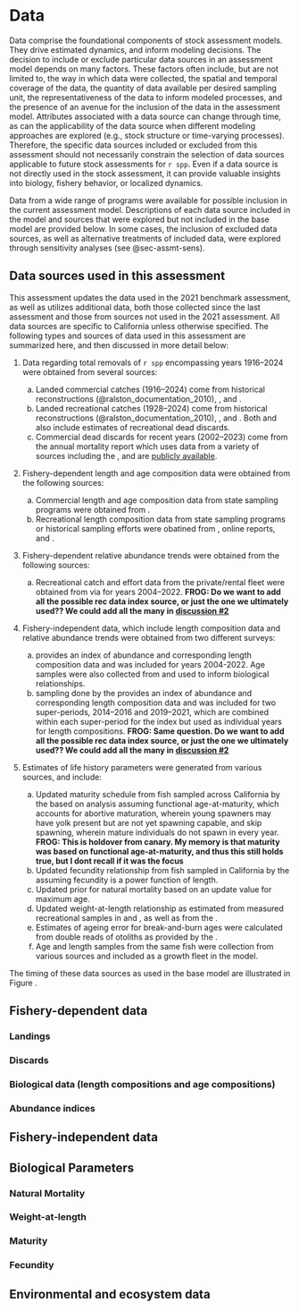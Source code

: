 # Data

Data comprise the foundational components of stock assessment models. They drive estimated dynamics, and inform modeling decisions. The decision to include or exclude particular data sources in an assessment model depends on many factors. These factors often include, but are not limited to, the way in which data were collected, the spatial and temporal coverage of the data, the quantity of data available per desired sampling unit, the representativeness of the data to inform modeled processes, and the presence of an avenue for the inclusion of the data in the assessment model. Attributes associated with a data source can change through time, as can the applicability of the data source when different modeling approaches are explored (e.g., stock structure or time-varying processes). Therefore, the specific data sources included or excluded from this assessment should not necessarily constrain the selection of data sources applicable to future stock assessments for `r spp`. Even if a data source is not directly used in the stock assessment, it can provide valuable insights into biology, fishery behavior, or localized dynamics.

Data from a wide range of programs were available for possible inclusion in the current assessment model. Descriptions of each data source included in the model and sources that were explored but not included in the base model are provided below. In some cases, the inclusion of excluded data sources, as well as alternative treatments of included data, were explored through sensitivity analyses (see @sec-assmt-sens).

## Data sources used in this assessment

This assessment updates the data used in the 2021 benchmark assessment, as well as utilizes additional data, both those collected since the last assessment and those from sources not used in the 2021 assessment. All data sources are specific to California unless otherwise specified. The following types and sources of data used in this assessment are summarized here, and then discussed in more detail below:

1.  Data regarding total removals of `r spp` encompassing years 1916--2024 were obtained from several sources:

    a.  Landed commercial catches (1916--2024) come from historical reconstructions (@ralston_documentation_2010), \gls{calcom}, and \gls{pacfin}.
    b.  Landed recreational catches (1928--2024) come from historical reconstructions (@ralston_documentation_2010), \gls{mrfss}, and \gls{recfin}. Both \gls{mrfss} and \gls{recfin} also include estimates of recreational dead discards.
    c.  Commercial dead discards for recent years (2002--2023) come from the annual mortality report which uses data from a variety of sources including the \gls{wcgop}, and are [publicly available](https://connect.fisheries.noaa.gov/gemm_csv/).

2.  Fishery-dependent length and age composition data were obtained from the following sources:

    a.  Commercial length and age composition data from state sampling programs were obtained from \gls{pacfin}.
    b.  Recreational length composition data from state sampling programs or historical sampling efforts were obatined from \gls{cdfw}, online reports, and \gls{recfin}.

3.  Fishery-dependent relative abundance trends were obtained from the following sources:

    a.  Recreational catch and effort data from the private/rental fleet were obtained from \gls{crfs} via \gls{recfin} for years 2004--2022. **FROG: Do we want to add all the possible rec data index source, or just the one we ultimately used?? We could add all the many in [discussion #2](https://github.com/pfmc-assessments/CA_quillback_rockfish_2025/discussions/2)**

4.  Fishery-independent data, which include length composition data and relative abundance trends were obtained from two different surveys:

    a.  \Gls{s-ccfrp} provides an index of abundance and corresponding length composition data and was included for years 2004-2022. Age samples were also collected from \gls{s-ccfrp} and used to inform biological relationships.
    b.  \Gls{rov} sampling done by the \gls{cdfw} provides an index of abundance and corresponding length composition data and was included for two super-periods, 2014--2016 and 2019--2021, which are combined within each super-period for the index but used as individual years for length compositions. **FROG: Same question. Do we want to add all the possible rec data index source, or just the one we ultimately used?? We could add all the many in [discussion #2](https://github.com/pfmc-assessments/CA_quillback_rockfish_2025/discussions/2)**
    
5.  Estimates of life history parameters were generated from various sources, and include:

    a.  Updated maturity schedule from fish sampled across California by the \gls{gcdc} based on analysis assuming functional age-at-maturity, which accounts for abortive maturation, wherein young spawners may have yolk present but are not yet spawning capable, and skip spawning, wherein mature individuals do not spawn in every year. **FROG: This is holdover from canary. My memory is that maturity was based on functional age-at-maturity, and thus this still holds true, but I dont recall if it was the focus**
    b.  Updated fecundity relationship from fish sampled in California by the \gls{gcdc} assuming fecundity is a power function of length.
    c.  Updated prior for natural mortality based on an update value for maximum age.
    d.  Updated weight-at-length relationship as estimated from measured recreational samples in \gls{mrfss} and \gls{recfin}, as well as from the \gls{s-wcgbt}.
    e.  Estimates of ageing error for break-and-burn ages were calculated from double reads of otoliths as provided by the \gls{psmfc} \gls{cap}.
    f.  Age and length samples from the same fish were collection from various sources and included as a growth fleet in the model.  

The timing of these data sources as used in the base model are illustrated in Figure \ref{fig:data-plot}.

## Fishery-dependent data

<!-- Commercial fisheries landings by state, year, and gear (PacFIN is the standard source for recent domestic commercial landings), historical catch estimates, discards, recreational fisheries catches, foreign removals; sample size information for length- and age-composition data by state, year and gear, including both the number of trips and fish sampled. Description of methods to estimate abundance indices, sample size information by survey and year. Include complete tables and figures and date of data extraction. -->

### Landings

### Discards

### Biological data (length compositions and age compositions)

### Abundance indices

## Fishery-independent data

<!-- Fishery-independent data: Description of surveys used in the assessment, description of methods to estimate abundance indices, sample size information for length- and age- composition data by survey and year, including both the number of tows (or drops or sites for hook and line data) and fish sampled. Include complete tables and figures and date of data extraction.   -->

## Biological Parameters

### Natural Mortality

### Weight-at-length

### Maturity

### Fecundity

## Environmental and ecosystem data

<!-- Environmental or ecosystem data or model products used in the stock assessment model and/or in the preparation of data or estimation of biological parameters. If environmental or ecosystem data are incorporated in the stock assessment model, provide a report of consultations with technical teams that evaluate ecosystem data or methodologies used in  -->
